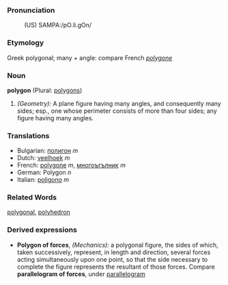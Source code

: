 ===Pronunciation===
:(US) SAMPA:/pO.li.gOn/

===Etymology===
Greek polygonal; many + angle: compare French ''[[polygone]]''

===Noun===
'''polygon''' (Plural: [[polygons]])

#''(Geometry):'' A plane figure having many angles, and consequently many sides; esp., one whose perimeter consists of more than four sides; any figure having many angles.

===Translations===
*Bulgarian: [[полигон]] ''m''
*Dutch: [[veelhoek]] ''m''
*French: [[polygone]] ''m'', [[многоъгълник]] ''m''
*German: Polygon ''n''
*Italian: [[poligono]] ''m''

===Related Words===
[[polygonal]], [[polyhedron]]

===Derived expressions===
*'''Polygon of forces''', ''(Mechanics):'' a polygonal figure, the sides of which, taken successively, represent, in length and direction, several forces acting simultaneously upon one point, so that the side necessary to complete the figure represents the resultant of those forces. Compare '''parallelogram of forces''', under [[parallelogram]]